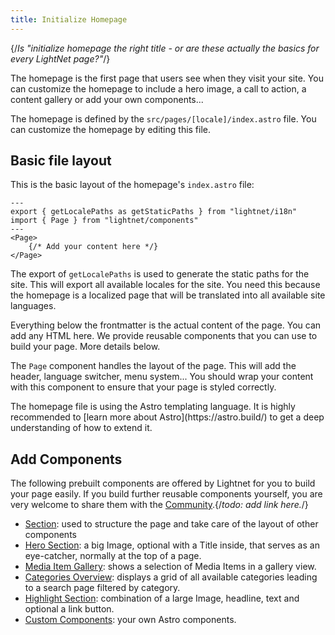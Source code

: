 ```yaml
---
title: Initialize Homepage
---
```


{/*Is "initialize homepage the right title - or are these actually the basics for every LightNet page?"*/}



The homepage is the first page that users see when they visit your site. You can customize the homepage
to include a hero image, a call to action, a content gallery or add your own components...

The homepage is defined by the `src/pages/[locale]/index.astro` file. You can customize the homepage by editing this file.

## Basic file layout

This is the basic layout of the homepage's `index.astro` file:

```astro title="src/pages/[locale]/index.astro"
---
export { getLocalePaths as getStaticPaths } from "lightnet/i18n"
import { Page } from "lightnet/components"
---
<Page>
    {/* Add your content here */}
</Page>
```

The export of `getLocalePaths` is used to generate the static paths for the site. This will export all available locales for the site. You need this because the homepage is a localized page that will be translated into all available site languages.

Everything below the frontmatter is the actual content of the page. You can add any HTML here. We provide 
reusable components that you can use to build your page. More details below.

The `Page` component handles the layout of the page. This will add the header, language switcher, menu system... You should wrap your content with this component to ensure that your page is styled correctly.

<Aside type="tip">
The homepage file is using the Astro templating language. It is highly recommended to [learn more about Astro](https://astro.build/) to get a deep understanding of how to extend it.
</Aside>


## Add Components

The following prebuilt components are offered by Lightnet for you to build your page easily.
If you build further reusable components yourself, you are very welcome to share them with the [Community]().{/*todo: add link here.*/}

- [Section](/build/pages/section): used to structure the page and take care of the layout of other components
- [Hero Section](/build/pages/hero): a big Image, optional with a Title inside, that serves as an eye-catcher, normally at the top of a page.
- [Media Item Gallery](/build/pages/media-gallery): shows a selection of Media Items in a gallery view.
- [Categories Overview](/build/pages/categories-overview): displays a grid of all available categories leading to a search page filtered by category.
- [Highlight Section](/build/pages/highlight-section): combination of a large Image, headline, text and optional a link button.
- [Custom Components](/build/pages/custom-components): your own Astro components. 